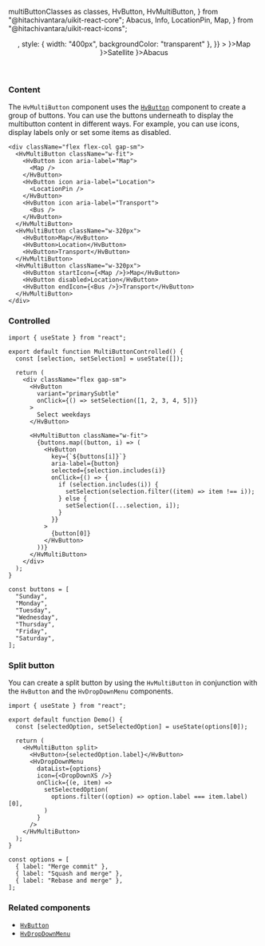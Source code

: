   multiButtonClasses as classes,
  HvButton,
  HvMultiButton,
} from "@hitachivantara/uikit-react-core";
  Abacus,
  Info,
  LocationPin,
  Map,
} from "@hitachivantara/uikit-react-icons";


<Header
  params={{ name: "MultiButton", classes }}
  Component={HvMultiButton}
  componentName="HvMultiButton"
  controls={{
    vertical: {
      defaultValue: false,
    },
    disabled: {
      defaultValue: false,
    },
    size: {
      type: "slider",
      defaultValue: "md",
    },
  }}
  componentProps={{
    icon: <Info />,
    style: { width: "400px", backgroundColor: "transparent" },
  }}
>
  <HvButton startIcon={<Map />}>Map</HvButton>
  <HvButton startIcon={<LocationPin />}>Satellite</HvButton>
  <HvButton startIcon={<Abacus />}>Abacus</HvButton>
</Header>

### Content

The `HvMultiButton` component uses the [`HvButton`](/components/button) component to create a group of buttons.
You can use the buttons underneath to display the multibutton content in different ways.
For example, you can use icons, display labels only or set some items as disabled.

```tsx live
<div className="flex flex-col gap-sm">
  <HvMultiButton className="w-fit">
    <HvButton icon aria-label="Map">
      <Map />
    </HvButton>
    <HvButton icon aria-label="Location">
      <LocationPin />
    </HvButton>
    <HvButton icon aria-label="Transport">
      <Bus />
    </HvButton>
  </HvMultiButton>
  <HvMultiButton className="w-320px">
    <HvButton>Map</HvButton>
    <HvButton>Location</HvButton>
    <HvButton>Transport</HvButton>
  </HvMultiButton>
  <HvMultiButton className="w-320px">
    <HvButton startIcon={<Map />}>Map</HvButton>
    <HvButton disabled>Location</HvButton>
    <HvButton endIcon={<Bus />}>Transport</HvButton>
  </HvMultiButton>
</div>
```

### Controlled

```tsx live
import { useState } from "react";

export default function MultiButtonControlled() {
  const [selection, setSelection] = useState([]);

  return (
    <div className="flex gap-sm">
      <HvButton
        variant="primarySubtle"
        onClick={() => setSelection([1, 2, 3, 4, 5])}
      >
        Select weekdays
      </HvButton>

      <HvMultiButton className="w-fit">
        {buttons.map((button, i) => (
          <HvButton
            key={`${buttons[i]}`}
            aria-label={button}
            selected={selection.includes(i)}
            onClick={() => {
              if (selection.includes(i)) {
                setSelection(selection.filter((item) => item !== i));
              } else {
                setSelection([...selection, i]);
              }
            }}
          >
            {button[0]}
          </HvButton>
        ))}
      </HvMultiButton>
    </div>
  );
}

const buttons = [
  "Sunday",
  "Monday",
  "Tuesday",
  "Wednesday",
  "Thursday",
  "Friday",
  "Saturday",
];
```

### Split button

You can create a split button by using the `HvMultiButton` in conjunction with the `HvButton` and the `HvDropDownMenu` components.

```tsx live
import { useState } from "react";

export default function Demo() {
  const [selectedOption, setSelectedOption] = useState(options[0]);

  return (
    <HvMultiButton split>
      <HvButton>{selectedOption.label}</HvButton>
      <HvDropDownMenu
        dataList={options}
        icon={<DropDownXS />}
        onClick={(e, item) =>
          setSelectedOption(
            options.filter((option) => option.label === item.label)[0],
          )
        }
      />
    </HvMultiButton>
  );
}

const options = [
  { label: "Merge commit" },
  { label: "Squash and merge" },
  { label: "Rebase and merge" },
];
```

### Related components

- [`HvButton`](/components/button)
- [`HvDropDownMenu`](/components/drop-down-menu)
